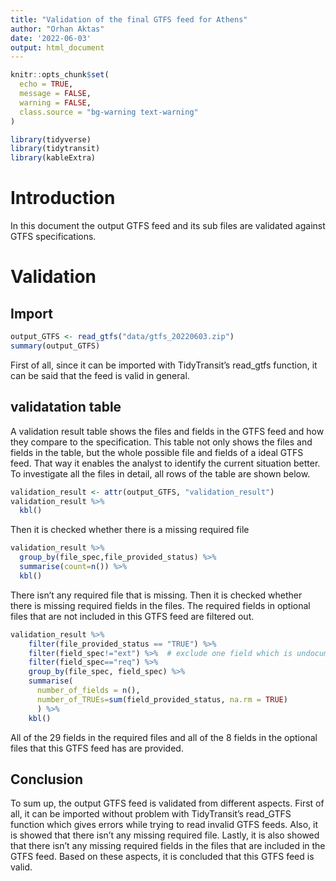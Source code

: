 ```yaml
---
title: "Validation of the final GTFS feed for Athens"
author: "Orhan Aktas"
date: '2022-06-03'
output: html_document
---
```


```r
knitr::opts_chunk$set(
  echo = TRUE,
  message = FALSE,
  warning = FALSE,
  class.source = "bg-warning text-warning"
)
```

```r
library(tidyverse)
library(tidytransit)
library(kableExtra)
```

# Introduction

In this document the output GTFS feed and its sub files are validated against GTFS specifications.

# Validation

## Import

```r
output_GTFS <- read_gtfs("data/gtfs_20220603.zip")
summary(output_GTFS)
```

First of all, since it can be imported with TidyTransit's read_gtfs function, it can be said that the feed is valid in general. 

## validatation table

A validation result table shows the files and fields in the GTFS feed and how they compare to the specification. This table not only shows the files and fields in the table, but the whole possible file and fields of a ideal GTFS feed. That way it enables the analyst to identify the current situation better. To investigate all the files in detail, all rows of the table are shown below.

```r
validation_result <- attr(output_GTFS, "validation_result")
validation_result %>% 
  kbl()
```

Then it is checked whether there is a missing required file

```r
validation_result %>% 
  group_by(file_spec,file_provided_status) %>% 
  summarise(count=n()) %>% 
  kbl()
```

There isn't any required file that is missing. Then it is checked whether there is missing required fields in the files. The required fields in optional files that are not included in this GTFS feed are filtered out.

```r
validation_result %>%
    filter(file_provided_status == "TRUE") %>%
    filter(field_spec!="ext") %>%  # exclude one field which is undocumented however the output already has it. This is shape_dist field in shapes file.
    filter(field_spec=="req") %>% 
    group_by(file_spec, field_spec) %>%
    summarise(
      number_of_fields = n(), 
      number_of_TRUEs=sum(field_provided_status, na.rm = TRUE)
      ) %>% 
    kbl()
```


All of the 29 fields in the required files and all of the 8 fields in the optional files that this GTFS feed has are provided.

## Conclusion

To sum up, the output GTFS feed is validated from different aspects. First of all, it can be imported without problem with TidyTransit's read_GTFS function which gives errors while trying to read invalid GTFS feeds. Also, it is showed that there isn't any missing required file. Lastly, it is also showed that there isn't any missing required fields in the files that are included in the GTFS feed. Based on these aspects, it is concluded that this GTFS feed is valid.
